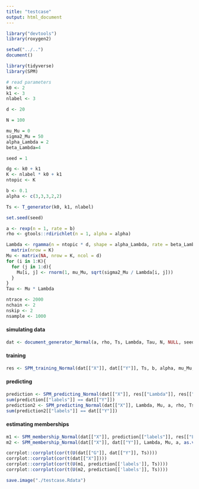 ```yaml
---
title: "testcase"
output: html_document
---
```

```r
library("devtools")
library(roxygen2)

setwd("../..")
document()
```

```r
library(tidyverse)
library(SPM)
```

```r
# read parameters
k0 <- 2
k1 <- 3
nlabel <- 3

d <- 20

N = 100

mu_Mu = 0
sigma2_Mu = 50
alpha_Lambda = 2
beta_Lambda=4

seed = 1

dg <- k0 + k1
K <- nlabel * k0 + k1
ntopic <- K

b <- 0.1
alpha <- c(3,3,3,2,2)

Ts <- T_generator(k0, k1, nlabel)

set.seed(seed)

a <- rexp(n = 1, rate = b)
rho <- gtools::rdirichlet(n = 1, alpha = alpha)

Lambda <- rgamma(n = ntopic * d, shape = alpha_Lambda, rate = beta_Lambda) %>%
  matrix(nrow = K)
Mu <- matrix(NA, nrow = K, ncol = d)
for (i in 1:K){
  for (j in 1:d){
    Mu[i, j] <- rnorm(1, mu_Mu, sqrt(sigma2_Mu / Lambda[i, j]))
  }
}
Tau <- Mu * Lambda

ntrace <- 2000
nchain <- 2
nskip <- 2
nsample <- 1000
```

#### simulating data

```r
dat <- document_generator_Normal(a, rho, Ts, Lambda, Tau, N, NULL, seed)
```


#### training

```r
res <- SPM_training_Normal(dat[["X"]], dat[["Y"]], Ts, b, alpha, mu_Mu, sigma2_Mu, alpha_Lambda, beta_Lambda, ntrace, nchain, nskip)
```

#### predicting

```r
prediction <- SPM_predicting_Normal(dat[["X"]], res[["Lambda"]], res[["Mu"]], res[["a"]], res[["rho"]], Ts, nsample, seed, w = NULL) # with results
sum(prediction[["labels"]] == dat[["Y"]])
prediction2 <- SPM_predicting_Normal(dat[["X"]], Lambda, Mu, a, rho, Ts, nsample, seed, w = NULL) # with true parameters
sum(prediction2[["labels"]] == dat[["Y"]])
```

#### estimating memberships

```r
m1 <- SPM_membership_Normal(dat[["X"]], prediction[["labels"]], res[["Lambda"]], res[["Mu"]], res[["a"]], res[["rho"]], Ts,  2000, 2, nskip, seed)
m2 <- SPM_membership_Normal(dat[["X"]], dat[["Y"]], Lambda, Mu, a, as.vector(rho), Ts, 2000, 1, nskip, seed)
```

```r
corrplot::corrplot(cor(t(U(dat[["G"]], dat[["Y"]], Ts))))
corrplot::corrplot(cor(t(dat[["X"]])))
corrplot::corrplot(cor(t(U(m1, prediction[['labels']], Ts))))
corrplot::corrplot(cor(t(U(m2, prediction[['labels']], Ts))))
```

```r
save.image("./testcase.Rdata")
```

